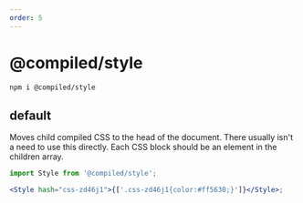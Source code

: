 ```yaml
---
order: 5
---
```


# @compiled/style

```bash
npm i @compiled/style
```

## default

Moves child compiled CSS to the head of the document.
There usually isn't a need to use this directly.
Each CSS block should be an element in the children array.

```jsx
import Style from '@compiled/style';

<Style hash="css-zd46j1">{['.css-zd46j1{color:#ff5630;}']}</Style>;
```

